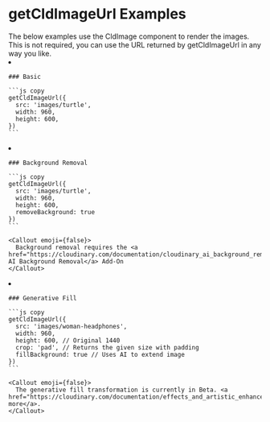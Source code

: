 


<Head>
  <title>getCldImageUrl Examples - Next Cloudinary</title>
  <meta name="og:title" content="getCldImageUrl Examples - Next Cloudinary" />
  <meta name="og:url" content={`https://next.cloudinary.dev/getcldimageurl/examples`} />
</Head>

<OgImage
  title="getCldImageUrl Examples"
  twitterTitle="getCldImageUrl Examples"
/>

# getCldImageUrl Examples

<Callout emoji={false}>
  The below examples use the CldImage component to render the images. This is not required, you can use the URL returned by getCldImageUrl in any way you like.
</Callout>

<ImageGrid>
  <li>
    <CldImage
      src={getCldImageUrl({
        src: `${process.env.IMAGES_DIRECTORY}/turtle`,
        width: 960,
        height: 600,
      })}
      width="960"
      height="600"
      sizes="(max-width: 480px) 100vw, 50vw"
      alt=""
      preserveTransformations
    />

    ### Basic

    ```js copy
    getCldImageUrl({
      src: 'images/turtle',
      width: 960,
      height: 600,
    })
    ```
  </li>
  <li>
    <CldImage
      src={getCldImageUrl({
        src: `${process.env.IMAGES_DIRECTORY}/turtle`,
        width: 960,
        height: 600,
        removeBackground: true
      })}
      width="960"
      height="600"
      sizes="(max-width: 480px) 100vw, 50vw"
      alt=""
      preserveTransformations
    />

    ### Background Removal

    ```js copy
    getCldImageUrl({
      src: 'images/turtle',
      width: 960,
      height: 600,
      removeBackground: true
    })
    ```

    <Callout emoji={false}>
      Background removal requires the <a href="https://cloudinary.com/documentation/cloudinary_ai_background_removal_addon">Cloudinary AI Background Removal</a> Add-On
    </Callout>
  </li>
  <li>
    <CldImage
      src={getCldImageUrl({
        src: `${process.env.IMAGES_DIRECTORY}/woman-headphones`,
        width: 960,
        height: 600,
        crop: 'pad',
        fillBackground: true
      })}
      width="960"
      height="600"
      sizes="(max-width: 480px) 100vw, 50vw"
      alt=""
      preserveTransformations
    />

    ### Generative Fill

    ```js copy
    getCldImageUrl({
      src: 'images/woman-headphones',
      width: 960,
      height: 600, // Original 1440
      crop: 'pad', // Returns the given size with padding
      fillBackground: true // Uses AI to extend image
    })
    ```

    <Callout emoji={false}>
      The generative fill transformation is currently in Beta. <a href="https://cloudinary.com/documentation/effects_and_artistic_enhancements#generative_fill">Learn more</a>.
    </Callout>
  </li>
</ImageGrid>